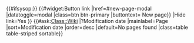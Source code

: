 <noinclude>{{#ifsysop:{{CSP alert}}}}</noinclude>
{{#widget:Button link |href=#new-page-modal |datatoggle=modal |class=btn btn-primary |buttontext={{Fa|plus}} New page}}<!--
-->{{Modal
|Targetid=new-page-modal
|ModalHeading=New page
|BodyText={{Create page form
  |Class options=Wiki
  |Page=[Title]<!-- this is inserted in mwwrite in the wsform, so that the entered value of the Title form field will be used for the pagetitle -->
  }}
|FooterText={{#widget:Button link |type=a |href=#new-page-modal |datatoggle=modal |class=btn btn-default |buttontext=X}}
|Hide link=Yes
}}<!--


-->{{#ask:[[Class::Wiki]] |?Modification date |mainlabel=Page |sort=Modification date |order=desc |default=No pages found |class=table table-striped sortable}}
